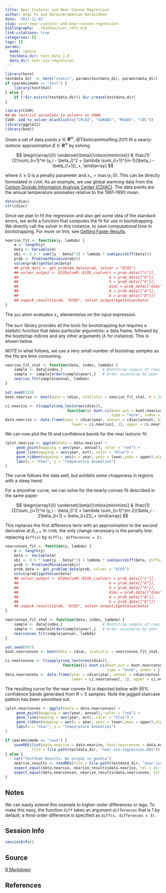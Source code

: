 ```yaml
---
title: Near Isotonic and Near Convex Regression
author: Anqi Fu and Balasubramanian Narasimhan
date: '2017-11-02'
slug: cvxr_near-isotonic-and-near-convex-regression
bibliography: ../bibtex/cvxr_refs.bib
link-citations: true
categories: []
tags: []
params:
  mode: ignore
  testdata_dir: test_data_1.0
  data_dir: near-iso-regression
---
```


```r
library(here)
testdata_dir  <- here("static", params$testdata_dir, params$data_dir) 
if (params$mode == "test") {
    library(testthat)
} else {
    if (!dir.exists(testdata_dir)) dir.create(testdata_dir)
}
```


```r
library(CVXR)
## We restrict ourselves to solvers on CRAN
CVXR::add_to_solver_blacklist(c("CPLEX", "GUROBI", "MOSEK", "CBC"))
library(ggplot2)
library(boot)
```

Given a set of data points $y \in {\mathbf R}^m$,
@TibshiraniHoefling:2011 fit a nearly-isotonic approximation $\beta
\in {\mathbf R}^m$ by solving

$$
\begin{array}{ll}
\underset{\beta}{\mbox{minimize}} & \frac{1}{2}\sum_{i=1}^m (y_i - \beta_i)^2 + \lambda \sum_{i=1}^{m-1}(\beta_i - \beta_{i+1})_+,
\end{array}
$$

where $\lambda \geq 0$ is a penalty parameter and $x_+
=\max(x,0)$. This can be directly formulated in `CVXR`.  As an
example, we use global warming data from
the
[Carbon Dioxide Information Analysis Center (CDIAC)](http://cdiac.ess-dive.lbl.gov/ftp/trends/temp/jonescru/). The
data points are the annual temperature anomalies relative to the
1961--1990 mean.

```r
data(cdiac)
str(cdiac)
```

Since we plan to fit the regression and also get some idea of the
standard errors, we write a function that computes the fit for use in
bootstrapping. We directly call the solver in this instance, to save
computational time in bootstrapping. For more on this, see [Getting
Faster Results](/cvxr_examples/speed/).

```r
neariso_fit <- function(y, lambda) {
    m <- length(y)
    beta <- Variable(m)
    obj <- 0.5 * sum((y - beta)^2) + lambda * sum(pos(diff(beta)))
    prob <- Problem(Minimize(obj))
    solve(prob)$getValue(beta)
    ## prob_data <- get_problem_data(prob, solver = "ECOS")
    ## solver_output <- ECOSolveR::ECOS_csolve(c = prob_data[["c"]],
    ##                                         G = prob_data[["G"]],
    ##                                         h = prob_data[["h"]],
    ##                                         dims = prob_data[["dims"]],
    ##                                         A = prob_data[["A"]],
    ##                                         b = prob_data[["b"]])
    ## unpack_results(prob, "ECOS", solver_output)$getValue(beta)
}
```
The `pos` atom evaluates $x_+$ elementwise on the input expression.

The `boot` library provides all the tools for bootstrapping but
requires a statistic function that takes particular arguments: a data
frame, followed by the bootstrap indices and any other arguments
($\lambda$ for instance). This is shown below.

_NOTE_ In what follows, we use a very small number of bootstrap
samples as the fits are time consuming.

```r
neariso_fit_stat <- function(data, index, lambda) {
    sample <- data[index,]                  # Bootstrap sample of rows
    sample <- sample[order(sample$year),]   # Order ascending by year
    neariso_fit(sample$annual, lambda)
}
```

```r
set.seed(123)
boot.neariso <- boot(data = cdiac, statistic = neariso_fit_stat, R = 10, lambda = 0.44)

ci.neariso <- t(sapply(seq_len(nrow(cdiac)),
                            function(i) boot.ci(boot.out = boot.neariso, conf = 0.95,
                                                type = "norm", index = i)$normal[-1]))
data.neariso <- data.frame(year = cdiac$year, annual = cdiac$annual, est = boot.neariso$t0,
                              lower = ci.neariso[, 1], upper = ci.neariso[, 2])
```

We can now plot the fit and confidence bands for the near isotonic
fit. 

```r
(plot.neariso <- ggplot(data = data.neariso) +
     geom_point(mapping = aes(year, annual), color = "red") +
     geom_line(mapping = aes(year, est), color = "blue") +
     geom_ribbon(mapping = aes(x = year, ymin = lower,ymax = upper),alpha=0.3) +
     labs(x = "Year", y = "Temperature Anomalies")
)
```
The curve follows the data well, but exhibits some choppiness in
regions with a steep trend. 

For a smoother curve, we can solve for the nearly-convex fit described
in the same paper: 

$$
\begin{array}{ll}
\underset{\beta}{\mbox{minimize}} & \frac{1}{2}\sum_{i=1}^m (y_i -
\beta_i)^2 + \lambda \sum_{i=1}^{m-2}(\beta_i - 2\beta_{i+1} + \beta_{i+2})_+ \end{array} 
$$

This replaces the first difference term with an approximation to the
second derivative at $\beta_{i+1}$. In `CVXR`, the only change
necessary is the penalty line: replacing `diff(x)` by 
`diff(x, differences = 2)`.

```r
nearconvex_fit <- function(y, lambda) {
    m <- length(y)
    beta <- Variable(m)
    obj <- 0.5 * sum((y - beta)^2) + lambda * sum(pos(diff(beta, differences = 2)))
    prob <- Problem(Minimize(obj))
    prob_data <- get_problem_data(prob, solver = "ECOS")
    solve(prob)$getValue(beta)
    ## solver_output <- ECOSolveR::ECOS_csolve(c = prob_data[["c"]],
    ##                                         G = prob_data[["G"]],
    ##                                         h = prob_data[["h"]],
    ##                                         dims = prob_data[["dims"]],
    ##                                         A = prob_data[["A"]],
    ##                                         b = prob_data[["b"]])
    ## unpack_results(prob, "ECOS", solver_output)$getValue(beta)
}

nearconvex_fit_stat <- function(data, index, lambda) {
    sample <- data[index,]                  # Bootstrap sample of rows
    sample <- sample[order(sample$year),]   # Order ascending by year
    nearconvex_fit(sample$annual, lambda)
}

set.seed(987)
boot.nearconvex <- boot(data = cdiac, statistic = nearconvex_fit_stat, R = 5, lambda = 0.44)

ci.nearconvex <- t(sapply(seq_len(nrow(cdiac)),
                          function(i) boot.ci(boot.out = boot.nearconvex, conf = 0.95,
                                              type = "norm", index = i)$normal[-1]))
data.nearconvex <- data.frame(year = cdiac$year, annual = cdiac$annual, est = boot.nearconvex$t0,
                              lower = ci.nearconvex[, 1], upper = ci.nearconvex[, 2])

```

The resulting curve for the near convex fit is depicted below with
95\% confidence bands generated from $R = 5$ samples. Note the jagged
staircase pattern has been smoothed out. 


```r
(plot.nearconvex <- ggplot(data = data.nearconvex) +
     geom_point(mapping = aes(year, annual), color = "red") +
     geom_line(mapping = aes(year, est), color = "blue") +
     geom_ribbon(mapping = aes(x = year, ymin = lower,ymax = upper),alpha=0.3) +
     labs(x = "Year", y = "Temperature Anomalies")
)
```

```r
if (params$mode == "save") {
    saveRDS(list(data.neariso = data.neariso, data.nearconvex = data.nearconvex),
            file = file.path(testdata_dir, "near-iso-regression.RDS"))
} else {
    cat("Testthat Results: No output is good\n")
    neariso_results <- readRDS(file = file.path(testdata_dir, "near-iso-regression.RDS"))
    expect_equal(data.neariso, neariso_results$data.neariso, tol = 1e-4)
    expect_equal(data.nearconvex, neariso_results$data.nearconvex, tol = 1e-4)
}
```

## Notes

We can easily extend this example to higher-order differences or
lags. To make this easy, the function `diff` takes an argument
`differences` that is 1 by default; a third-order difference is specified
as `diff(x, differences = 3)`.

## Session Info

```r
sessionInfo()
```

## Source

[R Markdown](https://github.com/bnaras/cvxr_docs/blob/master/content/cvxr_examples/near-isotonic-and-near-convex-regression.Rmd)

## References
